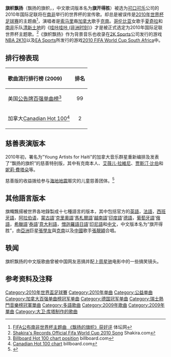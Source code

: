 {{Infobox Single <!-- See Wikipedia:WikiProject_Songs -->
| Name           = 旗帜飘扬（飘扬的旗帜）
| Cover          = 
| Cover size     = 
| Border         = 
| Caption        = 
| Artist         = [[克南|克南]]
| Album          = [[Troubadour_(K'naan_album)|Troubadour]]
| A-side         = 
| B-side         = 
| Released       = 2009年3月 (下载) <br />2009年8月 (当前)
| Format         = [[Digital_Download|Digital Download]], [[Airplay|Airplay]]
| Recorded       = 
| Genre          = 
| Length         = 3:41 
| Label          = [[A&M/Octone|A&M/Octone]]
| Writer         = [[克南|克南]]
| Producer       = 
| Chronology     = [[克南|克南]]个人专辑列表
| Last single    = "[[If_Rap_Gets_Jealous|If Rap Gets Jealous]]"<br />(2009)
| This single    = "'''旗帜飘扬（飘扬的旗帜）''''"<br />(2009)
| Next single    = 
}}

'''旗帜飘扬'''（飘扬的旗帜，{{lang-en|'''Wavin' Flag'''}}，中文歌词版本名为'''旗开得胜'''）被选为[[可口可乐|可口可乐]]公司的2010年国际足联将在[[南非|南非]]举行的世界杯的宣传歌。却总是被误传是[[2010年世界杯足球赛|2010年世界杯足球赛]]的主题曲<ref>[http://soccer.titan24.com/2009-12-04/53297.html FIFA公布南非世界杯主题曲 《飘扬的旗帜》获好评] {{Wayback|url=http://soccer.titan24.com/2009-12-04/53297.html |date=20091208150636 }} 体坛网</ref>，演唱者是[[索马里|索马里]]裔[[加拿大|加拿大]]歌手[[克南|克南]]。[[哥伦比亚|哥伦比亚]]女歌手[[夏奇拉|夏奇拉]]和[[南非|南非]]乐队[[清新土地|清新土地]]的《[[哇咔哇咔_(非洲时刻)|哇咔哇咔 (非洲时刻)]]》才是被正式选定为2010年国际足联世界杯主题歌。<ref>[http://www.shakira.com/news/title/shakira-records-official-fifa-world-cup-2010-song Shakira's Records Official Fifa World Cup 2010 Song] {{webarchive|url=https://web.archive.org/web/20100430093345/http://www.shakira.com/news/title/shakira-records-official-fifa-world-cup-2010-song |date=2010-04-30 }} Shakira.com</ref>《旗帜飘扬》作为背景音乐也收录在[[2K_Sports|2K Sports]]公司发行的游戏[[NBA_2K10|NBA 2K10]]以及[[EA_Sports|EA Sports]]所发行的游戏[[2010_FIFA_World_Cup_South_Africa|2010 FIFA World Cup South Africa]]中。

== 排行榜表现 ==
{|class="wikitable sortable"
!align="left"|歌曲流行排行榜 (2009)
!align="center"|排名
|-
|align="left"|美国[[公告牌百强单曲榜|公告牌百强单曲榜]]<ref>[http://www.billboard.com/bbcom/esearch/searchResult.jsp?configType=BBCOM_SIMPLEDEFAULT&pubList=Billboard&an=bbcom&action=Submit&kw=&exposeNavigation=true&keyword=k%27naan+wavin%27+flag&searchType=ARTICLE_SEARCH Billboard Hot 100 chart position] billboard.com</ref>
|align="center"|99
|-
|align="left"|加拿大[[Canadian_Hot_100|Canadian Hot 100]]<ref>[http://www.billboard.com/#/artist/k-naan/736689 Canadian Hot 100 chart] {{Wayback|url=http://www.billboard.com/#/artist/k-naan/736689 |date=20110729050908 }} billboard.com</ref>
|align="center"|2
|}

== 慈善表演版本 ==
2010年初，署名为"Young Artists for Haiti"的加拿大音乐群星重新编排及发表了“飘扬的旗帜”的慈善特别版，其中有克南本人、[[艾薇儿·拉維尼|艾薇儿·拉維尼]]、[[贾斯汀·比伯|贾斯汀·比伯]]和[[妮莉·費塔朵|妮莉·費塔朵]]等。

慈善版的收益拨给参与[[海地地震|海地地震]]赈灾的儿童慈善团体。<ref>{{Cite web |url=http://en.wikipedia.org/wiki/Wavin%27_Flag |title=存档副本 |access-date=2010-03-14 |archive-date=2021-03-16 |archive-url=https://web.archive.org/web/20210316155200/https://en.wikipedia.org/wiki/Wavin%27_Flag |dead-url=no }}</ref>

== 其他語言版本 ==
旗幟飄揚被世界各地錄製成十七種語言的版本，其中包括官方的[[英語|英語]]，[[法語|法語]]，[[西班牙語|西班牙語]]，[[阿拉伯语|阿拉伯语]]，[[蒙古語|蒙古語]]'[[克里奧語|克里奧語]]'[[馬札爾語|馬札爾語]]'[[越南語|越南語]]'[[印度語|印度語]]'[[德語|德語]]，[[葡萄牙語|葡萄牙語]]'[[俄語|俄語]]，[[希臘語|希臘語]]'[[泰語|泰語]]'[[意大利語|意大利語]]，[[憎迦羅語|憎迦羅語]][[日語|日語]]'[[印尼語|印尼語]]和[[中文|中文]]，中文版本名为“旗开得胜”，由[[亞洲|亞洲]]巨星[[張學友|張學友]]與[[克南|克南]]以及[[中國|中國]]歌手[[張靚穎|張靚穎]]合唱。

==轶闻==
旗帜飘扬的中文版歌曲曾被中国网友恶搞并配上[[周星驰|周星驰]]电影中的一些搞笑镜头。
== 参考资料及注释 ==
{{reflist}}

[[Category:2010年世界盃足球賽|Category:2010年世界盃足球賽]]
[[Category:2010年单曲|Category:2010年单曲]]
[[Category:公益单曲|Category:公益单曲]]
[[Category:加拿大百强单曲榜冠军单曲|Category:加拿大百强单曲榜冠军单曲]]
[[Category:德国冠军单曲|Category:德国冠军单曲]]
[[Category:瑞士熱門音樂榜冠軍單曲|Category:瑞士熱門音樂榜冠軍單曲]]
[[Category:多語歌曲|Category:多語歌曲]]
[[Category:2009年歌曲|Category:2009年歌曲]]
[[Category:2009年單曲|Category:2009年單曲]]
[[Category:大卫·库塔制作的歌曲|Category:大卫·库塔制作的歌曲]]